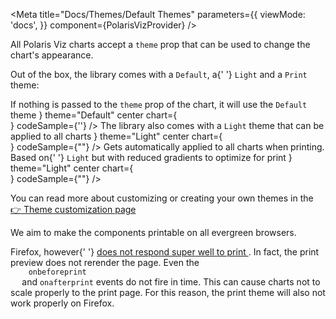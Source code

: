 

<Meta
  title="Docs/Themes/Default Themes"
  parameters={{
    viewMode: 'docs',
  }}
  component={PolarisVizProvider}
/>

<PolarisVizProvider>
<div style={{ margin: '0 auto', maxWidth: '800px', color: 'white'}}>

<Title>💅 Themes</Title>

<p>
  All Polaris Viz charts accept a <code>theme</code> prop that can be used to
  change the chart's appearance.
</p>
<p>
  Out of the box, the library comes with a <code>Default</code>, a{' '}
  <code>Light</code> and a <code>Print</code> theme:
</p>
<div
  style={{
    display: 'grid',
    gridGap: '20px',
    gridTemplateColumns: 'repeat(auto-fit, minmax(250px, 1fr))',
  }}
>
  <ComponentContainer
    title="Default Theme"
    description={
      <>
        If nothing is passed to the <code>theme</code> prop of the chart, it
        will use the <code>Default</code> theme
      </>
    }
    theme="Default"
    center
    chart={
      <div style={{width: '250px', height: '140px'}}>
        <SampleBarChart seriesLength={2} />
      </div>
    }
    codeSample={'<BarChart />'}
  />
  <ComponentContainer
    title="Light Theme"
    description={
      <>
        The library also comes with a <code>Light</code> theme that can be
        applied to all charts
      </>
    }
    theme="Light"
    center
    chart={
      <div style={{width: '250px', height: '140px'}}>
        <SampleBarChart seriesLength={2} theme="Light" />
      </div>
    }
    codeSample={"<BarChart theme='Light'/>"}
  />
  <ComponentContainer
    title="Print Theme"
    description={
      <>
        Gets automatically applied to all charts when printing. Based on{' '}
        <code>Light</code> but with reduced gradients to optimize for print
      </>
    }
    theme="Light"
    center
    chart={
      <div style={{width: '250px', height: '140px'}}>
        <SampleBarChart seriesLength={2} theme="Print" />
      </div>
    }
    codeSample={"<BarChart theme='Print'/>"}
  />
</div>

<p>
  You can read more about customizing or creating your own themes in the
  <a href="/docs/docs-themes-customizing--page"> 👉 Theme customization page</a>
</p>

<Title type="h2">🖨 Print Support</Title>
<p>We aim to make the components printable on all evergreen browsers.</p>
<p>
  Firefox, however{' '}
  <a target="_blank" href="https://bugzilla.mozilla.org/show_bug.cgi?id=774398">
    does not respond super well to print
  </a>
  . In fact, the print preview does not rerender the page. Even the <code>
    onbeforeprint
  </code> and <code>onafterprint</code> events do not fire in time. This can cause
  charts not to scale properly to the print page. For this reason, the print theme
  will also not work properly on Firefox.
</p>

</div>

</PolarisVizProvider>
